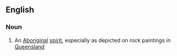 ==English==

===Noun===
{{en-noun}}

# An [[Aboriginal]] [[spirit]], especially as depicted on rock paintings in [[Queensland]]